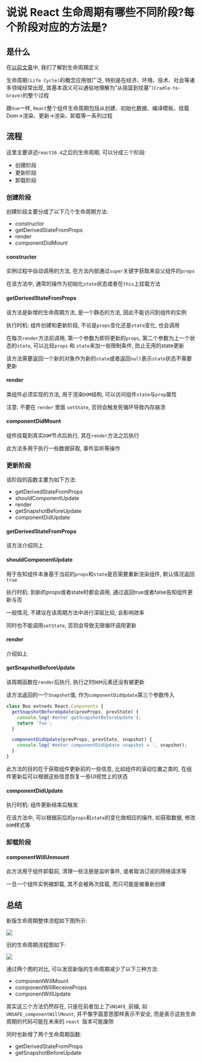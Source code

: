 # 说说 React 生命周期有哪些不同阶段?每个阶段对应的方法是?

## 是什么

在[以前文章](https://mp.weixin.qq.com/s?__biz=MzU1OTgxNDQ1Nw==&mid=2247484176&idx=1&sn=5623421ed2678046ed9e438aadf6e26f&chksm=fc10c146cb67485015f24f7e9f5862c4c685fc33485fe30e1b375a534b4031978439c554e0c0&scene=178&cur_album_id=1711105826272116736#rd)中, 我们了解到生命周期定义

生命周期`(Life Cycle)`的概念应用很广泛, 特别是在经济、环境、技术、社会等诸多领域经常出现, 其基本涵义可以通俗地理解为“从摇篮到坟墓”`(Cradle-to-Grave)`的整个过程

跟`Vue`一样, `React`整个组件生命周期包括从创建、初始化数据、编译模板、挂载Dom→渲染、更新→渲染、卸载等一系列过程

## 流程

这里主要讲述`react16.4`之后的生命周期, 可以分成三个阶段: 

- 创建阶段
- 更新阶段
- 卸载阶段

### 创建阶段

创建阶段主要分成了以下几个生命周期方法: 

- constructor
- getDerivedStateFromProps
- render
- componentDidMount

#### constructor

实例过程中自动调用的方法, 在方法内部通过`super`关键字获取来自父组件的`props`

在该方法中, 通常的操作为初始化`state`状态或者在`this`上挂载方法

#### getDerivedStateFromProps

该方法是新增的生命周期方法, 是一个静态的方法, 因此不能访问到组件的实例

执行时机: 组件创建和更新阶段, 不论是`props`变化还是`state`变化, 也会调用

在每次`render`方法前调用, 第一个参数为即将更新的`props`, 第二个参数为上一个状态的`state`, 可以比较`props` 和 `state`来加一些限制条件, 防止无用的state更新

该方法需要返回一个新的对象作为新的`state`或者返回`null`表示`state`状态不需要更新

#### render

类组件必须实现的方法, 用于渲染`DOM`结构, 可以访问组件`state`与`prop`属性

注意:  不要在 `render` 里面 `setState`, 否则会触发死循环导致内存崩溃

#### componentDidMount

组件挂载到真实`DOM`节点后执行, 其在`render`方法之后执行

此方法多用于执行一些数据获取, 事件监听等操作

### 更新阶段

该阶段的函数主要为如下方法: 

- getDerivedStateFromProps
- shouldComponentUpdate
- render
- getSnapshotBeforeUpdate
- componentDidUpdate

#### getDerivedStateFromProps

该方法介绍同上

#### shouldComponentUpdate

用于告知组件本身基于当前的`props`和`state`是否需要重新渲染组件, 默认情况返回`true`

执行时机: 到新的props或者state时都会调用, 通过返回true或者false告知组件更新与否

一般情况, 不建议在该周期方法中进行深层比较, 会影响效率

同时也不能调用`setState`, 否则会导致无限循环调用更新

#### render

介绍如上

#### getSnapshotBeforeUpdate

该周期函数在`render`后执行, 执行之时`DOM`元素还没有被更新

该方法返回的一个`Snapshot`值, 作为`componentDidUpdate`第三个参数传入

```jsx
class Box extneds React.Components {
  getSnapshotBeforeUpdate(prevProps, prevState) {
    console.log('#enter getSnapshotBeforeUpdate');
    return 'foo';
  }

  componentDidUpdate(prevProps, prevState, snapshot) {
    console.log('#enter componentDidUpdate snapshot = ', snapshot);
  }
}
```

此方法的目的在于获取组件更新前的一些信息, 比如组件的滚动位置之类的, 在组件更新后可以根据这些信息恢复一些UI视觉上的状态

#### componentDidUpdate

执行时机: 组件更新结束后触发

在该方法中, 可以根据前后的`props`和`state`的变化做相应的操作, 如获取数据, 修改`DOM`样式等

### 卸载阶段

#### componentWillUnmount

此方法用于组件卸载前, 清理一些注册是监听事件, 或者取消订阅的网络请求等

一旦一个组件实例被卸载, 其不会被再次挂载, 而只可能是被重新创建

## 总结

新版生命周期整体流程如下图所示: 

![](https://static.vue-js.com/66c999c0-d373-11eb-85f6-6fac77c0c9b3.png)

旧的生命周期流程图如下: 

![](https://static.vue-js.com/d379e420-d374-11eb-ab90-d9ae814b240d.png)

通过两个图的对比, 可以发现新版的生命周期减少了以下三种方法: 

- componentWillMount
- componentWillReceiveProps
- componentWillUpdate

其实这三个方法仍然存在, 只是在前者加上了`UNSAFE_`前缀, 如`UNSAFE_componentWillMount`, 并不像字面意思那样表示不安全, 而是表示这些生命周期的代码可能在未来的 `react `版本可能废除

同时也新增了两个生命周期函数: 

- getDerivedStateFromProps
- getSnapshotBeforeUpdate
